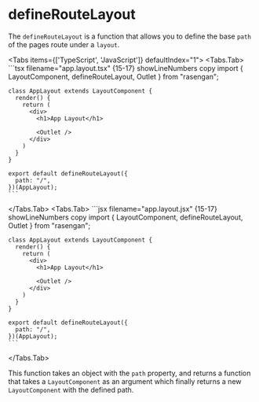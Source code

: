 
# defineRouteLayout

The `defineRouteLayout` is a function that allows you to define the base `path` of the pages route under a `layout`.

<Tabs items={['TypeScript', 'JavaScript']} defaultIndex="1">
  <Tabs.Tab>
    ```tsx filename="app.layout.tsx" {15-17} showLineNumbers copy
    import { LayoutComponent, defineRouteLayout, Outlet } from "rasengan";

    class AppLayout extends LayoutComponent {
      render() {
        return (
          <div>
            <h1>App Layout</h1>

            <Outlet />
          </div>
        )
      }
    }

    export default defineRouteLayout({
      path: "/",
    })(AppLayout);
    ```

  </Tabs.Tab>
  <Tabs.Tab>
    ```jsx filename="app.layout.jsx" {15-17} showLineNumbers copy
    import { LayoutComponent, defineRouteLayout, Outlet } from "rasengan";

    class AppLayout extends LayoutComponent {
      render() {
        return (
          <div>
            <h1>App Layout</h1>

            <Outlet />
          </div>
        )
      }
    }

    export default defineRouteLayout({
      path: "/",
    })(AppLayout);
    ```

  </Tabs.Tab>
</Tabs>

This function takes an object with the `path` property, and returns a function that takes a `LayoutComponent` as an argument which finally returns a new `LayoutComponent` with the defined path.
